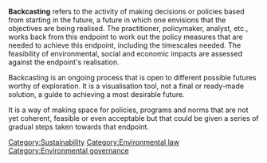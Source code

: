 '''Backcasting''' refers to the activity of making decisions or policies based from starting in the future, a future in which one envisions that the objectives are being realised. The practitioner, policymaker, analyst, etc., works back from this endpoint to work out the policy measures that are needed to achieve this endpoint, including the timescales needed. The feasibility of environmental, social and economic impacts are assessed against the endpoint's realisation.

Backcasting is an ongoing process that is open to different possible futures worthy of exploration. It is a visualisation tool, not a final or ready-made solution, a guide to achieving a most desirable future.

It is a way of making space for policies, programs and norms that are not yet coherent, feasible or even acceptable but that could be given a series of gradual steps taken towards that endpoint.

{{stub}}

[[Category:Sustainability]]
[[Category:Environmental law]]
[[Category:Environmental governance]]